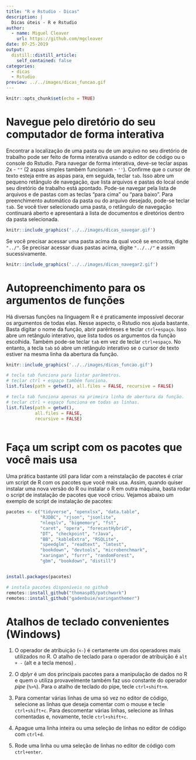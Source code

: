 ```yaml
---
title: "R e Rstudio - Dicas"
description: |
  Dicas úteis - R e Rstudio
author:
  - name: Miguel Cleaver
    url: https://github.com/mgcleaver
date: 07-25-2019
output:
  distill::distill_article:
    self_contained: false
categories:
  - dicas
  - Rstudio
preview: ../../images/dicas_funcao.gif 
---
```


```r
knitr::opts_chunk$set(echo = TRUE)
```
<!-- More -->

# Navegue pelo diretório do seu computador de forma interativa

Encontrar a localização de uma pasta ou de um arquivo no seu diretório de trabalho pode ser feito de forma interativa usando o editor de código ou o console do Rstudio. Para navegar de forma interativa, deve-se teclar aspas 2x - `""` (2 aspas simples também funcionam - `''`). Confirme que o cursor de texto esteja entre as aspas para, em seguida, teclar `tab`. Isso abre um pequeno retângulo de navegação, que lista arquivos e pastas do local onde seu diretório de trabalho está apontado. Pode-se navegar pela lista de arquivos e de pastas com as teclas "para cima" ou "para baixo". Para preenchimento automático da pasta ou do arquivo desejado, pode-se teclar `tab`. Se você tiver selecionado uma pasta, o retângulo de navegação continuará aberto e apresentará a lista de documentos e diretórios dentro da pasta selecionada.

```r
knitr::include_graphics('../../images/dicas_navegar.gif')
```

Se você precisar acessar uma pasta acima da qual você se encontra, digite `"../"`. Se precisar acessar duas pastas acima, digite `"../../"` e assim sucessivamente. 

```r
knitr::include_graphics('../../images/dicas_navegar2.gif')
```

# Autopreenchimento para os argumentos de funções

Há diversas funções na linguagem R e é praticamente impossível decorar os argumentos de todas elas. Nesse aspecto, o Rstudio nos ajuda bastante. Basta digitar o nome da função, abrir parênteses e teclar `ctrl+espaço`. Isso abre um retângulo interativo, que lista todos os argumentos da função escolhida. Também pode-se teclar `tab` em vez de teclar `ctrl+espaço`. No entanto, a tecla `tab` só abre um retângulo interativo se o cursor de texto estiver na mesma linha da abertura da função.

```r
knitr::include_graphics('../../images/dicas_funcao.gif')
```

```r
# tecla tab funciona para listar parâmetros. 
# teclar ctrl + espaço também funciona.
list.files(path = getwd(), all.files = FALSE, recursive = FALSE)

# tecla tab funciona apenas na primeira linha de abertura da função.
# teclar ctrl + espaço funciona em todas as linhas.
list.files(path = getwd(),
           all.files = FALSE,
           recursive = FALSE)
 

```


# Faça um script com os pacotes que você mais usa

Uma prática bastante útil para lidar com a reinstalação de pacotes é criar um script de R com os pacotes que você mais usa. Assim, quando quiser instalar uma nova versão do R ou instalar o R em outra máquina, basta rodar o script de instalação de pacotes que você criou. 
Vejamos abaixo um exemplo de script de instalação de pacotes:

```r
pacotes <- c("tidyverse", "openxlsx", "data.table",
             "RJDBC", "rjson", "jsonlite",
             "nleqslv", "bigmemory", "fst", 
             "caret", "opera", "forecastHybrid",
             "DT", "checkpoint", "rJava",
             "BB", "kableExtra", "RSQLite", 
             "speedglm", "readtext", "lmtest",
             "bookdown", "devtools", "microbenchmark", 
             "xaringan", "furrr", "randomForest",
             "gbm", "bookdown", "distill")


install.packages(pacotes)

# instala pacotes disponíveis no github
remotes::install_github("thomasp85/patchwork")
remotes::install_github("gadenbuie/xaringanthemer")
```


# Atalhos de teclado convenientes (Windows)

1. O operador de atribuição (`<-`) é certamente um dos operadores mais utilizados no R.  O atalho de teclado para o operador de atribuição é `alt + -` (alt e a tecla menos) .

2. O *dplyr* é um dos principais pacotes para a manipulação de dados no R e quem o utiliza provavelmente também faz uso constante do operador *pipe* (`%>%`). Para o atalho de teclado do pipe, tecle `ctrl+shift+m`.

3. Para comentar várias linhas de uma só vez no editor de código, selecione as linhas que deseja comentar com o mouse e tecle `ctrl+shift+c`. Para descomentar várias linhas, selecione as linhas comentadas e, novamente, tecle `ctrl+shift+c`.

4. Apague uma linha inteira ou uma seleção de linhas no editor de código com `ctrl+d`.

5. Rode uma linha ou uma seleção de linhas no editor de código com `ctrl+enter`.




